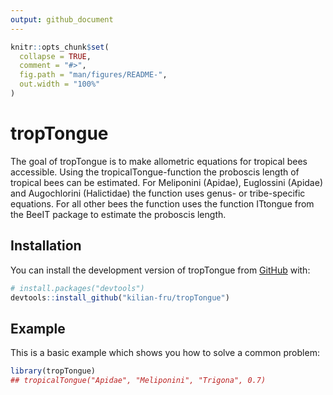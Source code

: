 ```yaml
---
output: github_document
---
```


```r
knitr::opts_chunk$set(
  collapse = TRUE,
  comment = "#>",
  fig.path = "man/figures/README-",
  out.width = "100%"
)
```

# tropTongue

<!-- badges: start -->
<!-- badges: end -->

The goal of tropTongue is to make allometric equations for tropical bees accessible.
Using the tropicalTongue-function the proboscis length of tropical bees can be estimated.
For Meliponini (Apidae), Euglossini (Apidae) and Augochlorini (Halictidae) the function uses genus- or tribe-specific equations. For all other bees the function uses the function ITtongue from the BeeIT package to estimate the proboscis length.

## Installation

You can install the development version of tropTongue from [GitHub](https://github.com/) with:

``` r
# install.packages("devtools")
devtools::install_github("kilian-fru/tropTongue")
```

## Example

This is a basic example which shows you how to solve a common problem:

```r
library(tropTongue)
## tropicalTongue("Apidae", "Meliponini", "Trigona", 0.7)
```
